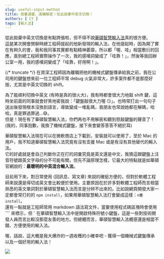```yaml
---
slug: useful-input-method
title: 捨棄通靈、遠離解密！從此拋棄中英文切換！
authors: [ CY ]
tags: [輸入法]
---
```

從此拋棄中英文切換是有點誇張啦，但不得不說[華碩智慧輸入法](https://www.asus.com/tw/content/smartinput/)真的很方便。  
這是某次開會閒聊時總工程師提起的他新發現的輸入法，在他提起時，因為開了實在有夠久的會，我和我同事其實都有點精神萎靡，所以都「喔、哇」相當敷衍的回應，直到總工程師實際操作了一次，我的感嘆詞變成了「哇靠！」，然後等我回辦公室一用，我的感嘆詞變成了「哇靠，好用啊！」。

{/* truncate */}
在資深工程師因為離職把他的機械式鍵盤傳承給我之前，我在公司用的鍵盤想來前一位工程師平常 debug 火氣非常大，許多案件都不是那麼好按，尤其是中英文切換的 shift。

為了能順利切換中英文 (有時是真的很火大)，我有時都會很大力地敲 shift 鍵，這時坐前面的同事就會好笑地密我說：「鍵盤敲很大力喔 :smirk:」。也時常打出一句句子送出後發現根本沒換到語言，導致變成一堆亂碼，我朋友也常說她都在解碼，哈哈，真是罪過罪過...:sweat_smile:。  
但是！現在有了華碩智慧輸入法，你們再也不用解密和聽到怒敲鍵盤的聲音了！(我的，同事抱歉，我換了機械式鍵盤，接下來會變答答答不絕於耳)

華碩智慧輸入法現在可以在微軟商店上下載到，安裝就可以使用了，至於 Mac 的用戶，我不知道華碩智慧輸入法究竟有沒有支援 Mac 或是有沒有其他替代的輸入法。  
它的好處就是會自己判斷你正在打的詞彙究竟是英文還是中文，我猜這跟鍵盤上注音符號跟英文字母的分不可能有關，但先不論原理怎樣，它最大的特點就是如華碩官網說的：**最聰明的中英混合輸入法**。

目前用下來，對日常使用 (回訊息、寫文章) 來說的確挺方便的，但對於軟體工程師來說還是得切成英文會比較便於使用。主要原因在於許多對軟體工程師而言相當熟悉的英文單詞對於華碩智慧輸入法而言是分辨不出來的。比如說網頁開發大家一定都會常打的的 `npm install`，如果用華碩智慧輸入法打會變成這樣：`n暈install`。  
還有一點就是工程師常用 markdown 語法寫文件，當要使用程式碼區塊時會使用 **```** 來標示，但 **`** 在華碩智慧輸入法中是開啟特殊符號小鍵盤，這是一些對技術開發人員而言比較沒那麼友善的地方。但總體而言，華碩智慧輸入法體感還是相當不錯、方便使用的輸入法。

喔，話說，這大概是我大爆炸的一週收穫的小確幸吧 - 獲得一個機械式鍵盤傳承以及一個好用的輸入法！

![](./assets/asus-edit.png)